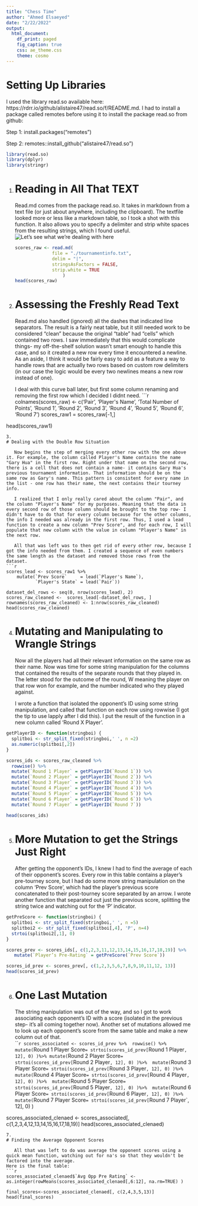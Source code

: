 ```yaml
---
title: "Chess Time"
author: "Ahmed Elsaeyed"
date: "2/22/2022"
output:
  html_document:
    df_print: paged
    fig_caption: true
    css: ae_theme.css
    theme: cosmo
---
```

# Setting Up Libraries
I used the library read.so available here: https://rdrr.io/github/alistaire47/read.so/f/README.md. 
I had to install a package called remotes before using it to install the package read.so from github: 

Step 1: install.packages("remotes")

Step 2: remotes::install_github("alistaire47/read.so")

```r
library(read.so)
library(dplyr) 
library(stringr)
```

1.
# Reading in All That TEXT
   
   Read.md comes from the package read.so. It takes in markdown from a text file (or just about anywhere, including the clipboard). The textfile looked more or less like a markdown table, so I took a shot with this function. It also allows you to specify a delimiter and strip white spaces from the resulting strings, which I found useful.
![Let's see what we're dealing with here](./text.png)
```r
scores_raw <- read.md(
                file = "./tournamentinfo.txt",
                delim = "|",
                stringsAsFactors = FALSE,
                strip.white = TRUE
                    )
head(scores_raw)
```
2.
# Assessing the Freshly Read Text
   
   Read.md also handled (ignored) all the dashes that indicated line separators. The result is a fairly neat table, but it still needed work to be considered "clean" because the original "table" had "cells" which contained two rows. I saw immediately that this would complicate things- my off-the-shelf solution wasn't smart enough to handle this case, and so it created a new row every time it encountered a newline. As an aside, I think it would be fairly easy to add as a feature a way to handle rows that are actually two rows based on custom row delimiters (in our case the logic would be every two newlines means a new row instead of one).   
   
   I deal with this curve ball later, but first some column renaming and removing the first row which I decided I didnt need. 
```r
colnames(scores_raw) <- c('Pair', 'Player\'s Name', 'Total Number of Points', 'Round 1', 'Round 2', 'Round 3', 'Round 4', 'Round 5', 'Round 6', 'Round 7')
scores_raw1 = scores_raw[-1,]

head(scores_raw1)
```
3.
# Dealing with the Double Row Situation
   
   Now begins the step of merging every other row with the one above it. For example, the column called Player's Name contains the name "Gary Hua" in the first row. Right under that name on the second row, there is a cell that does not contain a name- it contains Gary Hua's previous tournament information. That information should be on the same row as Gary's name. This pattern is consistent for every name in the list - one row has their name, the next contains their tourney info.   
   
   I realized that I only really cared about the column "Pair", and the column "Player's Name" for my purposes. Meaning that the data in every second row of those column should be brought to the top row- I didn't have to do that for every column because for the other columns, the info I needed was already in the first row. Thus, I used a lead function to create a new column "Prev Score", and for each row, I will populate that new column with the value in column "Player's Name" in the next row.   
   
   All that was left was to then get rid of every other row, because I got the info needed from them. I created a sequence of even numbers the same length as the dataset and removed those rows from the dataset.
```r
scores_lead <- scores_raw1 %>%
    mutate(`Prev Score`     = lead(`Player's Name`),
           `Player's State` = lead(`Pair`))

dataset_del_rows <- seq(0, nrow(scores_lead), 2)
scores_raw_cleaned <-  scores_lead[-dataset_del_rows, ]
rownames(scores_raw_cleaned) <- 1:nrow(scores_raw_cleaned)
head(scores_raw_cleaned)
```
4.
# Mutating and Manipulating to Wrangle Strings
   
   Now all the players had all their relevant information on the same row as their name. Now was time for some string manipulation for the columns that contained the results of the separate rounds that they played in. The letter stood for the outcome of the round, W meaning the player on that row won for example, and the number indicated who they played against.   
   
   I wrote a function that isolated the opponent's ID using some string manipulation, and called that function on each row using rowwise (I got the tip to use lapply after I did this). I put the result of the function in a new column called 'Round X Player'. 

```r
getPlayerID <- function(stringboi) {
  splitboi <- str_split_fixed(stringboi,' ', n =2)
  as.numeric(splitboi[,2])
}

scores_ids <- scores_raw_cleaned %>% 
  rowwise() %>%
  mutate(`Round 1 Player` = getPlayerID(`Round 1`)) %>%
  mutate(`Round 2 Player` = getPlayerID(`Round 2`)) %>%
  mutate(`Round 3 Player` = getPlayerID(`Round 3`)) %>%
  mutate(`Round 4 Player` = getPlayerID(`Round 4`)) %>%
  mutate(`Round 5 Player` = getPlayerID(`Round 5`)) %>%
  mutate(`Round 6 Player` = getPlayerID(`Round 6`)) %>%
  mutate(`Round 7 Player` = getPlayerID(`Round 7`)) 
  
head(scores_ids)
```
5.
# More Mutation to get the Strings Just Right
   
   After getting the opponent's IDs, I knew I had to find the average of each of their opponent's scores. Every row in this table contains a player's pre-tourney score, but I had do some more string manipulation on the column 'Prev Score', which had the player's previous score concatenated to their post-tourney score separated by an arrow. I wrote another function that separated out just the previous score, splitting the string twice and watching out for the 'P' indicator. 

```r

getPreScore <- function(stringboi) {
  splitboi <- str_split_fixed(stringboi,' ', n =5)
  splitboi2 <- str_split_fixed(splitboi[,4], 'P', n=4)
  strtoi(splitboi2[,1], 0)
}

scores_prev <- scores_ids[, c(1,2,3,11,12,13,14,15,16,17,18,19)] %>%
   mutate(`Player’s Pre-Rating` = getPreScore(`Prev Score`)) 

scores_id_prev <- scores_prev[, c(1,2,3,5,6,7,8,9,10,11,12, 13)]
head(scores_id_prev)
```
6.
# One Last Mutation 
   
   The string manipulation was out of the way, and so I got to work associating each opponent's ID with a score (isolated in the previous step- it's all coming together now). Another set of mutations allowed me to look up each opponent's score from the same table and make a new column out of that.  
```r
scores_associated <- scores_id_prev %>% 
  rowwise() %>%
  mutate(`Round 1 Player Score` = strtoi(scores_id_prev[`Round 1 Player`, 12], 0) )%>%
  mutate(`Round 2 Player Score` = strtoi(scores_id_prev[`Round 2 Player`, 12], 0) )%>% 
  mutate(`Round 3 Player Score` = strtoi(scores_id_prev[`Round 3 Player`, 12], 0) )%>% 
  mutate(`Round 4 Player Score` = strtoi(scores_id_prev[`Round 4 Player`, 12], 0) )%>% 
  mutate(`Round 5 Player Score` = strtoi(scores_id_prev[`Round 5 Player`, 12], 0) )%>% 
  mutate(`Round 6 Player Score` = strtoi(scores_id_prev[`Round 6 Player`, 12], 0) )%>% 
  mutate(`Round 7 Player Score` = strtoi(scores_id_prev[`Round 7 Player`, 12], 0) )

scores_associated_clenaed <- scores_associated[, c(1,2,3,4,12,13,14,15,16,17,18,19)]
head(scores_associated_clenaed)
```
7.
# Finding the Average Opponent Scores
   
   All that was left to do was average the opponent scores using a quick mean function, watching out for na's so that they wouldn't be factored into the average. 
Here is the final table: 
```r
scores_associated_clenaed$`Avg Opp Pre Rating` <- as.integer(rowMeans(scores_associated_clenaed[,6:12], na.rm=TRUE) )

final_scores<-scores_associated_clenaed[, c(2,4,3,5,13)]
head(final_scores)
```

